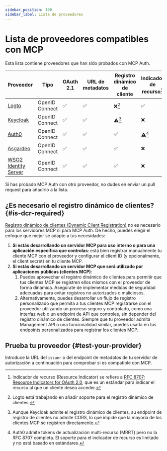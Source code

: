 ```yaml
---
sidebar_position: 100
sidebar_label: Lista de proveedores
---
```



# Lista de proveedores compatibles con MCP

Esta lista contiene proveedores que han sido probados con MCP Auth.

| Proveedor                                                 | Tipo           | OAuth 2.1 | URL de metadatos | Registro dinámico de cliente | Indicador de recurso[^1] |
| --------------------------------------------------------- | -------------- | --------- | ---------------- | ---------------------------- | ------------------------ |
| [Logto](https://logto.io)                                 | OpenID Connect | ✅        | ✅               | ❌[^2]                       | ✅                       |
| [Keycloak](https://www.keycloak.org)                      | OpenID Connect | ✅        | ✅               | ⚠️[^3]                       | ❌                       |
| [Auth0](https://www.auth0.com)                            | OpenID Connect | ✅        | ✅               | ✅                            | ⚠️[^4]                   |
| [Asgardeo](https://wso2.com/asgardeo)                     | OpenID Connect | ✅        | ✅               | ✅                            | ❌                       |
| [WSO2 Identity Server](https://wso2.com/identity-server/) | OpenID Connect | ✅        | ✅               | ✅                            | ❌                       |

Si has probado MCP Auth con otro proveedor, no dudes en enviar un pull request para añadirlo a la lista.

[^1]: Indicador de recurso (Resource Indicator) se refiere a [RFC 8707: Resource Indicators for OAuth 2.0](https://datatracker.ietf.org/doc/html/rfc8707), que es un estándar para indicar el recurso al que un cliente desea acceder.

[^2]: Logto está trabajando en añadir soporte para el registro dinámico de clientes.

[^3]: Aunque Keycloak admite el registro dinámico de clientes, su endpoint de registro de clientes no admite CORS, lo que impide que la mayoría de los clientes MCP se registren directamente.

[^4]: Auth0 admite tokens de actualización multi-recurso (MRRT) pero no la RFC 8707 completa. El soporte para el indicador de recurso es limitado y no está basado en estándares.

## ¿Es necesario el registro dinámico de clientes? \{#is-dcr-required}

[Registro dinámico de clientes (Dynamic Client Registration)](https://datatracker.ietf.org/doc/html/rfc7591) no es necesario para los servidores MCP ni para MCP Auth. De hecho, puedes elegir el enfoque que mejor se adapte a tus necesidades:

1. **Si estás desarrollando un servidor MCP para uso interno o para una aplicación específica que controlas**: está bien registrar manualmente tu cliente MCP con el proveedor y configurar el client ID (y opcionalmente, el client secret) en tu cliente MCP.
2. **Si estás desarrollando un servidor MCP que será utilizado por aplicaciones públicas (clientes MCP)**:
   1. Puedes aprovechar el registro dinámico de clientes para permitir que tus clientes MCP se registren ellos mismos con el proveedor de forma dinámica. Asegúrate de implementar medidas de seguridad adecuadas para evitar registros no autorizados o maliciosos.
   2. Alternativamente, puedes desarrollar un flujo de registro personalizado que permita a tus clientes MCP registrarse con el proveedor utilizando un proceso seguro y controlado, como una interfaz web o un endpoint de API que controles, sin depender del registro dinámico de clientes.
      Siempre que tu proveedor admita Management API o una funcionalidad similar, puedes usarla en tus endpoints personalizados para registrar los clientes MCP.

## Prueba tu proveedor \{#test-your-provider}

Introduce la URL del `issuer` o del endpoint de metadatos de tu servidor de autorización a continuación para comprobar si es compatible con MCP.

<TestProvider />
